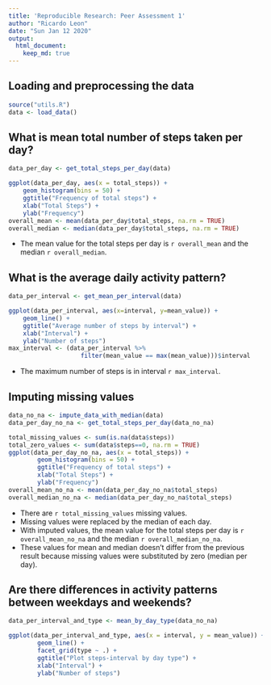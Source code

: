 ```yaml
---
title: 'Reproducible Research: Peer Assessment 1'
author: "Ricardo Leon"
date: "Sun Jan 12 2020"
output: 
  html_document:
    keep_md: true
---
```



## Loading and preprocessing the data
```r
source("utils.R")
data <- load_data()
```


## What is mean total number of steps taken per day?
```r
data_per_day <- get_total_steps_per_day(data)

ggplot(data_per_day, aes(x = total_steps)) +
    geom_histogram(bins = 50) +
    ggtitle("Frequency of total steps") +
    xlab("Total Steps") +
    ylab("Frequency")
overall_mean <- mean(data_per_day$total_steps, na.rm = TRUE)
overall_median <- median(data_per_day$total_steps, na.rm = TRUE)
```

- The mean value for the total steps per day is `r overall_mean` and the median `r overall_median`.


## What is the average daily activity pattern?
```r
data_per_interval <- get_mean_per_interval(data)

ggplot(data_per_interval, aes(x=interval, y=mean_value)) +
    geom_line() +
    ggtitle("Average number of steps by interval") +
    xlab("Interval") +
    ylab("Number of steps")
max_interval <- (data_per_interval %>%
                    filter(mean_value == max(mean_value)))$interval
```

- The maximum number of steps is in interval `r max_interval`.


## Imputing missing values
```r
data_no_na <- impute_data_with_median(data)
data_per_day_no_na <- get_total_steps_per_day(data_no_na)

total_missing_values <- sum(is.na(data$steps))
total_zero_values <- sum(data$steps==0, na.rm = TRUE)
ggplot(data_per_day_no_na, aes(x = total_steps)) +
        geom_histogram(bins = 50) +
        ggtitle("Frequency of total steps") +
        xlab("Total Steps") +
        ylab("Frequency")
overall_mean_no_na <- mean(data_per_day_no_na$total_steps)
overall_median_no_na <- median(data_per_day_no_na$total_steps)
```

- There are `r total_missing_values` missing values.
- Missing values were replaced by the median of each day.
- With imputed values, the mean value for the total steps per day is `r overall_mean_no_na` and the median `r overall_median_no_na`.
- These values for mean and median doesn't differ from the previous result because missing values were substituted by zero (median per day).


## Are there differences in activity patterns between weekdays and weekends?
```r
data_per_interval_and_type <- mean_by_day_type(data_no_na)

ggplot(data_per_interval_and_type, aes(x = interval, y = mean_value)) +
        geom_line() +
        facet_grid(type ~ .) +
        ggtitle("Plot steps-interval by day type") +
        xlab("Interval") +
        ylab("Number of steps")
```